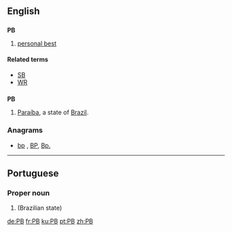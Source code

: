 {{also|Pb|pb}}

==English==

==={{initialism}}===
'''PB'''

# {{sports}} [[personal best]]

====Related terms====
* [[SB]]
* [[WR]]
==={{abbreviation}}===
'''PB'''

# [[Paraíba]], a state of [[Brazil]].

===Anagrams===
* [[bp#English|bp]] , [[BP#English|BP]], [[Bp.#English|Bp.]]

----

==Portuguese==

===Proper noun===
{{pt-proper noun}}

# {{abbreviation of|Paraíba|lang=pt}} (Brazilian state)

[[de:PB]]
[[fr:PB]]
[[ku:PB]]
[[pt:PB]]
[[zh:PB]]